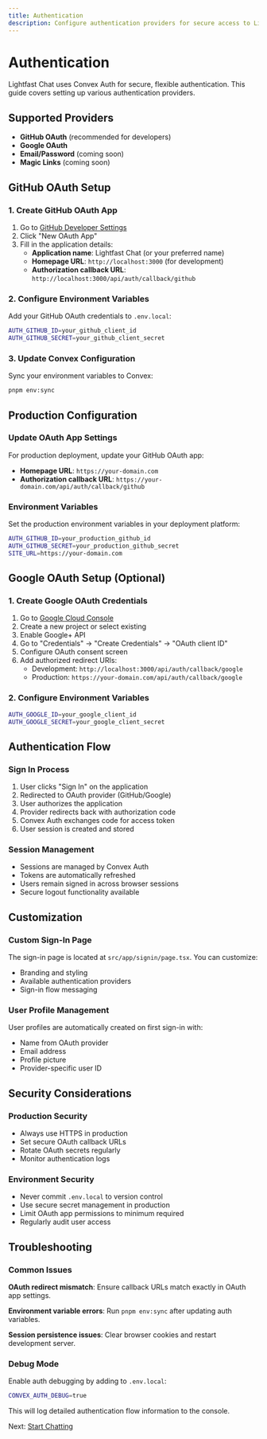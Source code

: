 ```yaml
---
title: Authentication
description: Configure authentication providers for secure access to Lightfast Chat
---
```


# Authentication

Lightfast Chat uses Convex Auth for secure, flexible authentication. This guide covers setting up various authentication providers.

## Supported Providers

- **GitHub OAuth** (recommended for developers)
- **Google OAuth** 
- **Email/Password** (coming soon)
- **Magic Links** (coming soon)

## GitHub OAuth Setup

### 1. Create GitHub OAuth App

1. Go to [GitHub Developer Settings](https://github.com/settings/developers)
2. Click "New OAuth App"
3. Fill in the application details:
   - **Application name**: Lightfast Chat (or your preferred name)
   - **Homepage URL**: `http://localhost:3000` (for development)
   - **Authorization callback URL**: `http://localhost:3000/api/auth/callback/github`

### 2. Configure Environment Variables

Add your GitHub OAuth credentials to `.env.local`:

```bash
AUTH_GITHUB_ID=your_github_client_id
AUTH_GITHUB_SECRET=your_github_client_secret
```

### 3. Update Convex Configuration

Sync your environment variables to Convex:

```bash
pnpm env:sync
```

## Production Configuration

### Update OAuth App Settings

For production deployment, update your GitHub OAuth app:

- **Homepage URL**: `https://your-domain.com`
- **Authorization callback URL**: `https://your-domain.com/api/auth/callback/github`

### Environment Variables

Set the production environment variables in your deployment platform:

```bash
AUTH_GITHUB_ID=your_production_github_id
AUTH_GITHUB_SECRET=your_production_github_secret
SITE_URL=https://your-domain.com
```

## Google OAuth Setup (Optional)

### 1. Create Google OAuth Credentials

1. Go to [Google Cloud Console](https://console.cloud.google.com/)
2. Create a new project or select existing
3. Enable Google+ API
4. Go to "Credentials" → "Create Credentials" → "OAuth client ID"
5. Configure OAuth consent screen
6. Add authorized redirect URIs:
   - Development: `http://localhost:3000/api/auth/callback/google`
   - Production: `https://your-domain.com/api/auth/callback/google`

### 2. Configure Environment Variables

```bash
AUTH_GOOGLE_ID=your_google_client_id
AUTH_GOOGLE_SECRET=your_google_client_secret
```

## Authentication Flow

### Sign In Process

1. User clicks "Sign In" on the application
2. Redirected to OAuth provider (GitHub/Google)
3. User authorizes the application
4. Provider redirects back with authorization code
5. Convex Auth exchanges code for access token
6. User session is created and stored

### Session Management

- Sessions are managed by Convex Auth
- Tokens are automatically refreshed
- Users remain signed in across browser sessions
- Secure logout functionality available

## Customization

### Custom Sign-In Page

The sign-in page is located at `src/app/signin/page.tsx`. You can customize:

- Branding and styling
- Available authentication providers
- Sign-in flow messaging

### User Profile Management

User profiles are automatically created on first sign-in with:

- Name from OAuth provider
- Email address
- Profile picture
- Provider-specific user ID

## Security Considerations

### Production Security

- Always use HTTPS in production
- Set secure OAuth callback URLs
- Rotate OAuth secrets regularly
- Monitor authentication logs

### Environment Security

- Never commit `.env.local` to version control
- Use secure secret management in production
- Limit OAuth app permissions to minimum required
- Regularly audit user access

## Troubleshooting

### Common Issues

**OAuth redirect mismatch**: Ensure callback URLs match exactly in OAuth app settings.

**Environment variable errors**: Run `pnpm env:sync` after updating auth variables.

**Session persistence issues**: Clear browser cookies and restart development server.

### Debug Mode

Enable auth debugging by adding to `.env.local`:

```bash
CONVEX_AUTH_DEBUG=true
```

This will log detailed authentication flow information to the console.

Next: [Start Chatting](/docs/chat)